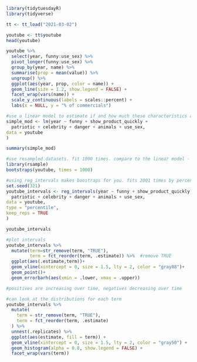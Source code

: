 ```r
library(tidytuesdayR)
library(tidyverse)

tt <- tt_load("2021-03-02")

youtube <- tt$youtube
head(youtube)

```

```r
youtube %>%
  select(year, funny:use_sex) %>%
  pivot_longer(funny:use_sex) %>%
  group_by(year, name) %>%
  summarise(prop = mean(value)) %>%
  ungroup() %>%
  ggplot(aes(year, prop, color = name)) +
  geom_line(size = 1.2, show.legend = FALSE) +
  facet_wrap(vars(name)) +
  scale_y_continuous(labels = scales::percent) +
  labs(x = NULL, y = "% of commercials")

```

```r
#use a linear model to estimate if and how much these characteristics are changing with time.
simple_mod <- lm(year ~ funny + show_product_quickly +
  patriotic + celebrity + danger + animals + use_sex,
data = youtube
)

summary(simple_mod)
```

```r
#use resampled datasets. fit 1000 times. compare to the linear model - how often does funny downtrend? how often do the results align?  
library(rsample)
bootstraps(youtube, times = 1000)

```

```r
#using reg_intervals makes boostraps for you. fits 2001 times by percentile type
set.seed(321)
youtube_intervals <- reg_intervals(year ~ funny + show_product_quickly +
  patriotic + celebrity + danger + animals + use_sex,
data = youtube,
type = "percentile",
keep_reps = TRUE
)

youtube_intervals
```

```r
#plot intervals
youtube_intervals %>% 
  mutate(term=str_remove(term, "TRUE"),
         term = fct_reorder(term, .estimate)) %>%  #remove TRUE
  ggplot(aes(.estimate,term))+
  geom_vline(xintercept = 0, size = 1.5, lty = 2, color = "gray88")+
  geom_point()+
  geom_errorbarh(aes(xmin = .lower, xmax = .upper))

#positives are increasing over time, negatives decreasing over time
```

```r
#can look at the distributions for each term
youtube_intervals %>%
  mutate(
    term = str_remove(term, "TRUE"),
    term = fct_reorder(term, .estimate)
  ) %>%
  unnest(.replicates) %>%
  ggplot(aes(estimate, fill = term)) +
  geom_vline(xintercept = 0, size = 1.5, lty = 2, color = "gray50") +
  geom_histogram(alpha = 0.8, show.legend = FALSE) +
  facet_wrap(vars(term))
```







